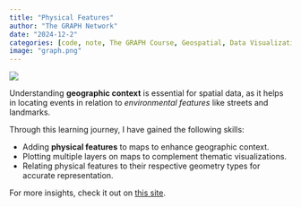```yaml
---
title: "Physical Features"
author: "The GRAPH Network"
date: "2024-12-2"
categories: [code, note, The GRAPH Course, Geospatial, Data Visualization, R]
image: "graph.png"
---
```


![](graph.png)

Understanding **geographic context** is essential for spatial data, as it helps in locating events in relation to *environmental features* like streets and landmarks.

Through this learning journey, I have gained the following skills:

-   Adding **physical features** to maps to enhance geographic context.
-   Plotting multiple layers on maps to complement thematic visualizations.
-   Relating physical features to their respective geometry types for accurate representation.

For more insights, check it out on [this site](https://lawaloa.github.io/Physical_feature/){target="_blank"}.
